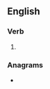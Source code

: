 ==English==

===Verb===
{{head|en|verb form}}

# {{en-past of|snare}}

===Anagrams===
* {{anagrams|en|a=adenrs|Anders|Dranes|Naders|Rendas|Sander|Snader|dearns|denars|redans|resand|sander|sandre}}